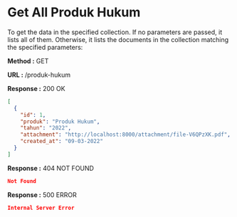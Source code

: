 
# Get All Produk Hukum

To get the data in the specified collection. If no parameters are passed, it lists all of them.
Otherwise, it lists the documents in the collection matching the specified parameters:

**Method :** <Badge>GET</Badge>

**URL :** <Badge variant="dark">/produk-hukum</Badge>

**Response :** <BadgeOutline variant="success">200 OK</BadgeOutline>

```json
[
  {
    "id": 1,
    "produk": "Produk Hukum",
    "tahun": "2022",
    "attachment": "http://localhost:8000/attachment/file-V6QPzXK.pdf",
    "created_at": "09-03-2022"
  }
]
```

**Response :** <BadgeOutline variant="warning">404 NOT FOUND</BadgeOutline>

```json
Not Found
```

**Response :** <BadgeOutline variant="danger">500 ERROR</BadgeOutline>

```json
Internal Server Error
```
